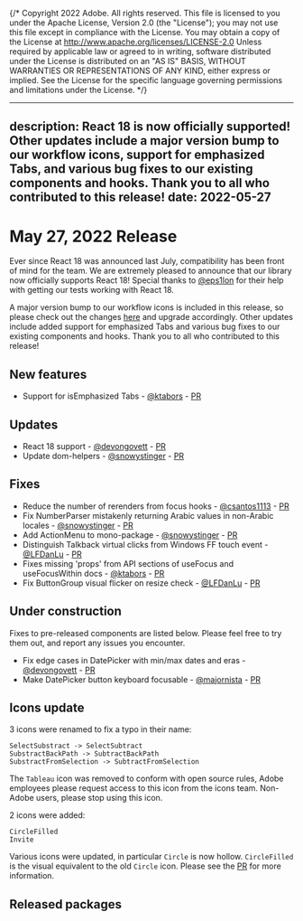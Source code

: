 {/* Copyright 2022 Adobe. All rights reserved.
This file is licensed to you under the Apache License, Version 2.0 (the "License");
you may not use this file except in compliance with the License. You may obtain a copy
of the License at http://www.apache.org/licenses/LICENSE-2.0
Unless required by applicable law or agreed to in writing, software distributed under
the License is distributed on an "AS IS" BASIS, WITHOUT WARRANTIES OR REPRESENTATIONS
OF ANY KIND, either express or implied. See the License for the specific language
governing permissions and limitations under the License. */}


---
description: React 18 is now officially supported! Other updates include a major version bump to our workflow icons, support for emphasized Tabs, and various bug fixes to our existing components and hooks. Thank you to all who contributed to this release!
date: 2022-05-27
---

# May 27, 2022 Release

Ever since React 18 was announced last July, compatibility has been front of mind for the team. We are extremely pleased to announce that our library now officially supports React 18! Special thanks to [@eps1lon](https://github.com/eps1lon) for their
help with getting our tests working with React 18.

A major version bump to our workflow icons is included in this release, so please check out the changes [here](#icons-update) and upgrade accordingly.
Other updates include added support for emphasized Tabs and various bug fixes to our existing components and hooks. Thank you to all who contributed to this release!

## New features
- Support for isEmphasized Tabs - [@ktabors](https://github.com/ktabors) - [PR](https://github.com/adobe/react-spectrum/pull/3124)

## Updates
- React 18 support - [@devongovett](https://github.com/devongovett) - [PR](https://github.com/adobe/react-spectrum/pull/3108)
- Update dom-helpers - [@snowystinger](https://github.com/snowystinger) - [PR](https://github.com/adobe/react-spectrum/pull/3110)

## Fixes
- Reduce the number of rerenders from focus hooks - [@csantos1113](https://github.com/csantos1113) - [PR](https://github.com/adobe/react-spectrum/pull/3045)
- Fix NumberParser mistakenly returning Arabic values in non-Arabic locales  - [@snowystinger](https://github.com/snowystinger) - [PR](https://github.com/adobe/react-spectrum/pull/3116)
- Add ActionMenu to mono-package - [@snowystinger](https://github.com/snowystinger) - [PR](https://github.com/adobe/react-spectrum/pull/3144)
- Distinguish Talkback virtual clicks from Windows FF touch event - [@LFDanLu](https://github.com/LFDanLu) - [PR](https://github.com/adobe/react-spectrum/pull/3136)
- Fixes missing 'props' from API sections of useFocus and useFocusWithin docs - [@ktabors](https://github.com/ktabors) - [PR](https://github.com/adobe/react-spectrum/pull/3161)
- Fix ButtonGroup visual flicker on resize check - [@LFDanLu](https://github.com/LFDanLu) - [PR](https://github.com/adobe/react-spectrum/pull/3160)

## Under construction

Fixes to pre-released components are listed below. Please feel free to try them out, and report any issues you encounter.

- Fix edge cases in DatePicker with min/max dates and eras - [@devongovett](https://github.com/devongovett) - [PR](https://github.com/adobe/react-spectrum/pull/3149)
- Make DatePicker button keyboard focusable - [@majornista](https://github.com/majornista) - [PR](https://github.com/adobe/react-spectrum/pull/3145)

## Icons update

3 icons were renamed to fix a typo in their name:
```
SelectSubstract -> SelectSubtract
SubstractBackPath -> SubtractBackPath
SubstractFromSelection -> SubtractFromSelection
```
The `Tableau` icon was removed to conform with open source rules, Adobe employees please request access to this icon from the icons team. Non-Adobe users, please stop using this icon.

2 icons were added:
```
CircleFilled
Invite
```

Various icons were updated, in particular `Circle` is now hollow. `CircleFilled` is the visual equivalent to the old `Circle` icon. Please see the [PR](https://github.com/adobe/react-spectrum/pull/3019) for more information.

## Released packages
